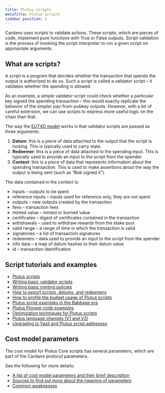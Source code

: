 ```yaml
---
title: Plutus scripts
metaTitle: Plutus scripts
sidebar_position: 3
---
```


Cardano uses scripts to validate actions. These scripts, which are pieces of
code, implement pure functions with True or False outputs. Script validation is
the process of invoking the script interpreter to run a given script on
appropriate arguments.

## What are scripts?

A _script_ is a program that decides whether the transaction that spends the
output is authorized to do so. Such a script is called a validator script – it
validates whether the spending is allowed.

As an example, a simple validator script could check whether a particular key
signed the spending transaction – this would exactly replicate the behavior of
the simpler pay-from-pubkey outputs. However, with a bit of careful extension,
we can use scripts to express more useful logic on the chain than that.

The way the [EUTXO model](https://docs.cardano.org/learn/eutxo-explainer) works
is that validator scripts are passed as three arguments:

1. **Datum**: this is a piece of data attached to the output that the script is
   locking. This is typically used to carry state.
2. **Redeemer**: this is a piece of data attached to the spending input. This is
   typically used to provide an input to the script from the spender.
3. **Context**: this is a piece of data that represents information about the
   spending transaction. This is used to make assertions about the way the
   output is being sent (such as “Bob signed it”).

The data contained in the context is:

- inputs – outputs to be spent
- reference inputs – inputs used for reference only, they are not spent
- outputs – new outputs created by the transaction
- fees – transaction fees
- minted value – minted or burned value
- certificates – digest of certificates contained in the transaction
- withdrawals – used to withdraw rewards from the stake pool
- valid range – a range of time in which the transaction is valid
- signatories – a list of transaction signatures
- redeemers – data used to provide an input to the script from the spender
- info data – a map of datum hashes to their datum value
- id – transaction identification

## Script tutorials and examples

- [Plutus scripts](https://plutus-apps.readthedocs.io/en/latest/plutus/howtos/plutus-spending-script-example.html)
- [Writing basic validator scripts](https://plutus.readthedocs.io/en/latest/tutorials/basic-validators.html)
- [Writing basic minting policies](https://plutus.readthedocs.io/en/latest/tutorials/basic-minting-policies.html)
- [How to export scripts, datums, and redeemers](https://plutus.readthedocs.io/en/latest/howtos/exporting-a-script.html)
- [How to profile the budget usage of Plutus scripts](https://plutus.readthedocs.io/en/latest/howtos/profiling-scripts.html)
- [Plutus script examples in the Babbage era](https://github.com/input-output-hk/cardano-node/tree/master/doc/reference/plutus)
- [Plutus Pioneer code examples](https://github.com/input-output-hk/plutus-pioneer-program#code-examples)
- [Optimization techniques for Plutus scripts](https://plutus.readthedocs.io/en/latest/reference/writing-scripts/optimization.html)
- [Plutus language changes (V1 and V2)](https://plutus.readthedocs.io/en/latest/reference/cardano/language-changes.html)
- [Upgrading to Vasil and Plutus script addresses](https://plutus.readthedocs.io/en/latest/reference/cardano/upgr-vasil-plutus-script-addresses.html)

## Cost model parameters

The cost model for Plutus Core scripts has several parameters, which are part of
the Cardano protocol parameters.

See the following for more details:

- [A list of cost model parameters and their brief description](https://plutus.readthedocs.io/en/latest/reference/cardano/cost-model-parameters.html)
- [Sources to find out more about the meaning of parameters](https://plutus.readthedocs.io/en/latest/reference/bibliography.html#id13)
- [Common weaknesses](https://plutus.readthedocs.io/en/latest/reference/writing-scripts/common-weaknesses/index.html)
